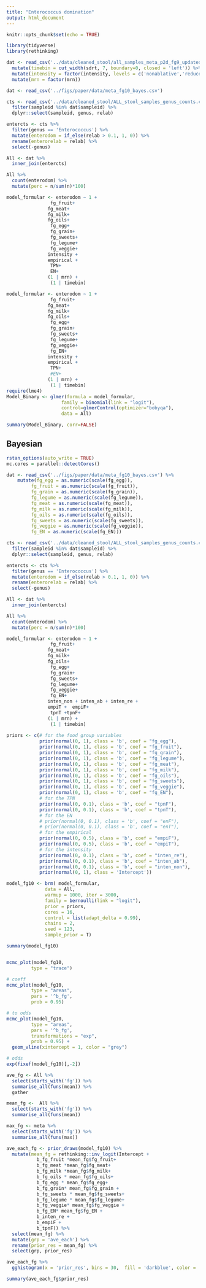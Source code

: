 ```yaml
---
title: "Enterococcus domination"
output: html_document
---
```


```r
knitr::opts_chunk$set(echo = TRUE)
```

```r
library(tidyverse)
library(rethinking)

```

```r
dat <- read_csv('../data/cleaned_stool/all_samples_meta_p2d_fg9_updated.csv') %>% 
  mutate(timebin = cut_width(sdrt, 7, boundary=0, closed = 'left')) %>% 
  mutate(intensity = factor(intensity, levels = c('nonablative','reduced','ablative'))) %>% 
  mutate(mrn = factor(mrn))
```


```r
dat <- read_csv('../figs/paper/data/meta_fg10_bayes.csv') 

cts <- read_csv('../data/cleaned_stool/ALL_stool_samples_genus_counts.csv') %>% 
  filter(sampleid %in% dat$sampleid) %>% 
  dplyr::select(sampleid, genus, relab) 

entercts <- cts %>% 
  filter(genus == 'Enterococcus') %>% 
  mutate(enterodom = if_else(relab > 0.1, 1, 0)) %>% 
  rename(enterorelab = relab) %>% 
  select(-genus)

All <- dat %>% 
  inner_join(entercts)

All %>% 
  count(enterodom) %>% 
  mutate(perc = n/sum(n)*100)
```


```r
model_formular <- enterodom ~ 1 +
                fg_fruit+
               fg_meat+
               fg_milk+
               fg_oils+
                fg_egg+ 
                fg_grain+
                fg_sweets+  
                fg_legume+
                fg_veggie+
               intensity +
               empirical +
                TPN+
                EN+
               (1 | mrn) +
                (1 | timebin)

model_formular <- enterodom ~ 1 +
                fg_fruit+
               fg_meat+
               fg_milk+
               fg_oils+
                fg_egg+ 
                fg_grain+
                fg_sweets+  
                fg_legume+
                fg_veggie+
                fg_EN+ 
               intensity +
               empirical +
                TPN+
                #EN+
               (1 | mrn) +
                (1 | timebin)
require(lme4)
Model_Binary <- glmer(formula = model_formular,
                    family = binomial(link = "logit"),
                    control=glmerControl(optimizer="bobyqa"),
                    data = All)

summary(Model_Binary, corr=FALSE)
```

## Bayesian

```r
rstan_options(auto_write = TRUE)
mc.cores = parallel::detectCores()

dat <- read_csv('../figs/paper/data/meta_fg10_bayes.csv') %>% 
    mutate(fg_egg = as.numeric(scale(fg_egg)),
         fg_fruit = as.numeric(scale(fg_fruit)),
         fg_grain = as.numeric(scale(fg_grain)),
         fg_legume = as.numeric(scale(fg_legume)),
         fg_meat = as.numeric(scale(fg_meat)),
         fg_milk = as.numeric(scale(fg_milk)),
         fg_oils = as.numeric(scale(fg_oils)),
         fg_sweets = as.numeric(scale(fg_sweets)),
         fg_veggie = as.numeric(scale(fg_veggie)),
         fg_EN = as.numeric(scale(fg_EN)))

cts <- read_csv('../data/cleaned_stool/ALL_stool_samples_genus_counts.csv') %>% 
  filter(sampleid %in% dat$sampleid) %>% 
  dplyr::select(sampleid, genus, relab) 

entercts <- cts %>% 
  filter(genus == 'Enterococcus') %>% 
  mutate(enterodom = if_else(relab > 0.1, 1, 0)) %>% 
  rename(enterorelab = relab) %>% 
  select(-genus)

All <- dat %>% 
  inner_join(entercts)

All %>% 
  count(enterodom) %>% 
  mutate(perc = n/sum(n)*100)

model_formular <- enterodom ~ 1 +
                fg_fruit+
               fg_meat+
               fg_milk+
               fg_oils+
                fg_egg+ 
                fg_grain+
                fg_sweets+  
                fg_legume+
                fg_veggie+
                fg_EN+
               inten_non + inten_ab + inten_re +
               empiT +  empiF+
                tpnT +tpnF+
               (1 | mrn) +
                (1 | timebin)
  
priors <- c(# for the food group variables
            prior(normal(0, 1), class = 'b', coef = "fg_egg"),
            prior(normal(0, 1), class = 'b', coef = "fg_fruit"),
            prior(normal(0, 1), class = 'b', coef = "fg_grain"),
            prior(normal(0, 1), class = 'b', coef = "fg_legume"),
            prior(normal(0, 1), class = 'b', coef = "fg_meat"),
            prior(normal(0, 1), class = 'b', coef = "fg_milk"),
            prior(normal(0, 1), class = 'b', coef = "fg_oils"),
            prior(normal(0, 1), class = 'b', coef = "fg_sweets"),
            prior(normal(0, 1), class = 'b', coef = "fg_veggie"),
            prior(normal(0, 1), class = 'b', coef = "fg_EN"),
            # for the TPN 
            prior(normal(0, 0.1), class = 'b', coef = "tpnF"),
            prior(normal(0, 0.1), class = 'b', coef = "tpnT"),
            # for the EN
            # prior(normal(0, 0.1), class = 'b', coef = "enF"),
            # prior(normal(0, 0.1), class = 'b', coef = "enT"),
            # for the empirical 
            prior(normal(0, 0.5), class = 'b', coef = "empiF"),
            prior(normal(0, 0.5), class = 'b', coef = "empiT"),
            # for the intensity 
            prior(normal(0, 0.1), class = 'b', coef = "inten_re"),
            prior(normal(0, 0.1), class = 'b', coef = "inten_ab"),
            prior(normal(0, 0.1), class = 'b', coef = "inten_non"),
            prior(normal(0, 1), class = 'Intercept'))

model_fg10 <- brm( model_formular,  
              data = All, 
              warmup = 1000, iter = 3000, 
              family = bernoulli(link = "logit"),
              prior = priors,
              cores = 16, 
              control = list(adapt_delta = 0.99),
              chains = 2, 
              seed = 123, 
              sample_prior = T) 

summary(model_fg10)


mcmc_plot(model_fg10, 
         type = "trace")

# coeff
mcmc_plot(model_fg10, 
         type = "areas",
         pars = '^b_fg',
         prob = 0.95)

# to odds
mcmc_plot(model_fg10, 
         type = "areas",
         pars = '^b_fg',
         transformations = "exp",
         prob = 0.95) +
  geom_vline(xintercept = 1, color = "grey")

# odds
exp(fixef(model_fg10)[,-2])

```


```r
ave_fg <- All %>% 
  select(starts_with('fg')) %>% 
  summarise_all(funs(mean)) %>% 
  gather

mean_fg <-  All %>% 
  select(starts_with('fg')) %>% 
  summarise_all(funs(mean))

max_fg <- meta %>% 
  select(starts_with('fg')) %>% 
  summarise_all(funs(max))

ave_each_fg <- prior_draws(model_fg10) %>% 
  mutate(mean_fg = rethinking::inv_logit(Intercept + 
           b_fg_fruit *mean_fg$fg_fruit+
           b_fg_meat *mean_fg$fg_meat+ 
           b_fg_milk *mean_fg$fg_milk+ 
           b_fg_oils * mean_fg$fg_oils+ 
           b_fg_egg * mean_fg$fg_egg+ 
           b_fg_grain* mean_fg$fg_grain +
           b_fg_sweets * mean_fg$fg_sweets+
           b_fg_legume * mean_fg$fg_legume+
           b_fg_veggie* mean_fg$fg_veggie +
           b_fg_EN* mean_fg$fg_EN +
           b_inten_re +
           b_empiF +
           b_tpnF)) %>% 
  select(mean_fg) %>% 
  mutate(grp = 'ave_each') %>% 
  rename(prior_res = mean_fg) %>% 
  select(grp, prior_res) 

ave_each_fg %>% 
  gghistogram(x = 'prior_res', bins = 30,  fill = 'darkblue', color = 'white') 

summary(ave_each_fg$prior_res)
```
